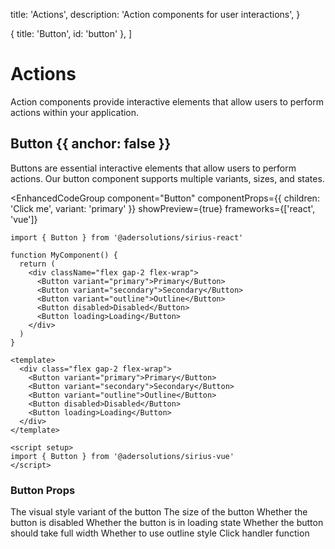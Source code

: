 
  title: 'Actions',
  description: 'Action components for user interactions',
}

  { title: 'Button', id: 'button' },
]

<ComponentPreviewProvider defaultFramework="react">

# Actions

Action components provide interactive elements that allow users to perform actions within your application.

## Button {{ anchor: false }}

Buttons are essential interactive elements that allow users to perform actions. Our button component supports multiple variants, sizes, and states.

<EnhancedCodeGroup 
  component="Button" 
  componentProps={{ children: 'Click me', variant: 'primary' }}
  showPreview={true}
  frameworks={['react', 'vue']}
>

```tsx {{ title: 'React' }}
import { Button } from '@adersolutions/sirius-react'

function MyComponent() {
  return (
    <div className="flex gap-2 flex-wrap">
      <Button variant="primary">Primary</Button>
      <Button variant="secondary">Secondary</Button>
      <Button variant="outline">Outline</Button>
      <Button disabled>Disabled</Button>
      <Button loading>Loading</Button>
    </div>
  )
}
```

```vue {{ title: 'Vue' }}
<template>
  <div class="flex gap-2 flex-wrap">
    <Button variant="primary">Primary</Button>
    <Button variant="secondary">Secondary</Button>
    <Button variant="outline">Outline</Button>
    <Button disabled>Disabled</Button>
    <Button loading>Loading</Button>
  </div>
</template>

<script setup>
import { Button } from '@adersolutions/sirius-vue'
</script>
```

</EnhancedCodeGroup>

### Button Props

<Properties>
  <Property name="variant" type="'primary' | 'secondary' | 'outline' | 'none'">
    The visual style variant of the button
  </Property>
  <Property name="size" type="'small' | 'medium' | 'large' | 'slim' | 'none'">
    The size of the button
  </Property>
  <Property name="disabled" type="boolean">
    Whether the button is disabled
  </Property>
  <Property name="loading" type="boolean">
    Whether the button is in loading state
  </Property>
  <Property name="fullwidth" type="boolean">
    Whether the button should take full width
  </Property>
  <Property name="outline" type="boolean">
    Whether to use outline style
  </Property>
  <Property name="onClick" type="() => void">
    Click handler function
  </Property>
</Properties>

</ComponentPreviewProvider>
